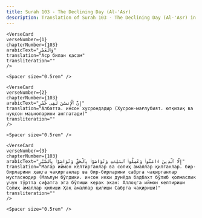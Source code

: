 ```yaml
---
title: Surah 103 - The Declining Day (Al-'Asr)  
description: Translation of Surah 103 - The Declining Day (Al-'Asr) in Uzbek
---
```







    <VerseCard 
    verseNumber={1}
    chapterNumber={103}
    arabicText="وَٱلْعَصْرِ"
    translation="Аср билан қасам"
    transliteration=""
    />

    <Spacer size="0.5rem" />
                
    <VerseCard 
    verseNumber={2}
    chapterNumber={103}
    arabicText="إِنَّ ٱلْإِنسَٰنَ لَفِى خُسْرٍ"
    translation="Албатта، инсон хусрондадир (Хусрон-мағлубият، ютқизиқ ва нуқсон маъноларини англатади)"
    transliteration=""
    />

    <Spacer size="0.5rem" />
                
    <VerseCard 
    verseNumber={3}
    chapterNumber={103}
    arabicText="إِلَّا ٱلَّذِينَ ءَامَنُوا۟ وَعَمِلُوا۟ ٱلصَّٰلِحَٰتِ وَتَوَاصَوْا۟ بِٱلْحَقِّ وَتَوَاصَوْا۟ بِٱلصَّبْرِ"
    translation="Магар иймон келтирганлар ва солиҳ амаллар қилганлар، бир-бирларини ҳақга чақирганлар ва бир-бирларини сабрга чақирганлар мустаснодир (Маълум бўлдики، инсон икки дунёда бадбахт бўлиб қолмаслик учун тўртта сифатга эга бўлиши керак экан: Аллоҳга иймон келтириши Солиҳ амаллар қилиши Ҳақ амаллар қилиши Сабрга чақириши)"
    transliteration=""
    />

    <Spacer size="0.5rem" />
                